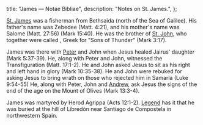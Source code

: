   title: "James — Notae Bibliae",
  description: "Notes on St. James.",
};

<Initial text="James"/>

[St. James](/glossary/names#james) was a fisherman from Bethsaida (north of the Sea of Galilee). His father's name was Zebedee (Matt. 4:21), and his mother's name was Salome (Matt. 27:56) (Mark 15:40). He was the brother of [St. John](/people/saints/john), who together were called *<Definition lang="greek" anchor="boanerges" text="Boanerges" />*, Greek for "Sons of Thunder" (Mark 3:17).

James was there with [Peter](/people/saints/peter) and John when Jesus healed Jairus' daughter (Mark 5:37-39). He, along with Peter and John, witnessed the Transfiguration (Matt. 17:1-2). He and John asked Jesus to sit as his right and left hand in glory (Mark 10:35-38). He and John were rebuked for asking Jesus to bring wrath on those who rejected him in Samaria (Luke 9:54-55) He, along with Peter, John and [Andrew](/people/saints/andrew), ask Jesus the signs of the end of the age on the Mount of Olives (Mark 13:3-4).

James was martyred by Herod Agrippa (Acts 12:1-2). [Legend](/meditations/st-james-and-the-scallop-shell) has it that he was buried at the hill of Libredón near Santiago de Compostela in northwestern Spain.
